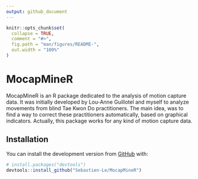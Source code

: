 ```yaml
---
output: github_document
---
```


<!-- README.md is generated from README.Rmd. Please edit that file -->

```r
knitr::opts_chunk$set(
  collapse = TRUE,
  comment = "#>",
  fig.path = "man/figures/README-",
  out.width = "100%"
)
```

# MocapMineR

<!-- badges: start -->
<!-- badges: end -->

MocapMineR is an R package dedicated to the analysis of motion capture data. It was initially developed by Lou-Anne Guillotel and myself to analyze movements from blind Tae Kwon Do practitioners. The main idea, was to find a way to correct these practitioners automatically, based on graphical indicators. Actually, this package works for any kind of motion capture data.

## Installation

You can install the development version from [GitHub](https://github.com/) with:

``` r
# install.packages("devtools")
devtools::install_github("Sebastien-Le/MocapMineR")
```

